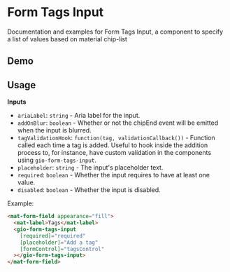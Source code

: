 
<Meta title="Components / Form Tags Input / README" />

# Form Tags Input

Documentation and examples for Form Tags Input, a component to specify a list of values based on material chip-list

## Demo

<Story id="components-form-tags-input--with-initial-value"/>

## Usage

**Inputs**
 - `ariaLabel`: `string` - Aria label for the input.
 - `addOnBlur`: `boolean` - Whether or not the chipEnd event will be emitted when the input is blurred.
 - `tagValidationHook`: `function(tag, validationCallback())` - Function called each time a tag is added. Useful to hook inside the addition process to, for instance, have custom validation in the components using `gio-form-tags-input`.
 - `placeholder`: `string` - The input's placeholder text.
 - `required`: `boolean` - Whether the input requires to have at least one value.
 - `disabled`: `boolean` - Whether the input is disabled.

Example:

```html
<mat-form-field appearance="fill">
  <mat-label>Tags</mat-label>
  <gio-form-tags-input
    [required]="required"
    [placeholder]="Add a tag"
    [formControl]="tagsControl"
  ></gio-form-tags-input>
</mat-form-field>
```
